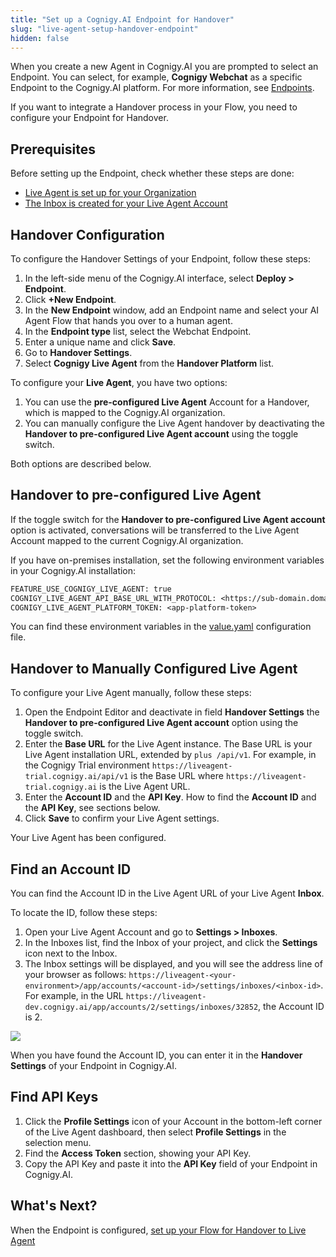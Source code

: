```yaml
---
title: "Set up a Cognigy.AI Endpoint for Handover"
slug: "live-agent-setup-handover-endpoint"
hidden: false
---
```


When you create a new Agent in Cognigy.AI you are prompted to select an Endpoint. You can select, for example, **Cognigy Webchat** as a specific Endpoint to the Cognigy.AI platform. 
For more information, see [Endpoints](https://docs.cognigy.com/ai/endpoints/overview/).

If you want to integrate a Handover process in your Flow, you need to configure your Endpoint for Handover.

## Prerequisites

Before setting up the Endpoint, check whether these steps are done:

- [Live Agent is set up for your Organization](/live-agent/getting-started/live-agent-setup/live-agent-setup-org)
- [The Inbox is created for your Live Agent Account](/live-agent/getting-started/live-agent-setup/live-agent-setup-inbox)

## Handover Configuration

To configure the Handover Settings of your Endpoint, follow these steps:

1. In the left-side menu of the Cognigy.AI interface, select **Deploy > Endpoint**.
2. Click **+New Endpoint**.
3. In the **New Endpoint** window, add an Endpoint name and select your AI Agent Flow that hands you over to a human agent.
4. In the **Endpoint type** list, select the Webchat Endpoint.
5. Enter a unique name and click **Save**.
6. Go to **Handover Settings**. 
7. Select **Cognigy Live Agent** from the **Handover Platform** list.

To configure your **Live Agent**, you have two options: 

1. You can use the **pre-configured Live Agent** Account for a Handover, which is mapped to the Cognigy.AI organization. 
2. You can manually configure the Live Agent handover by deactivating the **Handover to pre-configured Live Agent account** using the toggle switch.

Both options are described below.

## Handover to pre-configured Live Agent

If the toggle switch for the **Handover to pre-configured Live Agent account** option is activated, conversations will be transferred to the Live Agent Account mapped to the current Cognigy.AI organization.

If you have on-premises installation, set the following environment variables in your Cognigy.AI installation:

```txt
FEATURE_USE_COGNIGY_LIVE_AGENT: true
COGNIGY_LIVE_AGENT_API_BASE_URL_WITH_PROTOCOL: <https://sub-domain.domain.com>
COGNIGY_LIVE_AGENT_PLATFORM_TOKEN: <app-platform-token>
```

You can find these environment variables in the [value.yaml](https://github.com/Cognigy/cognigy-ai-helm-chart/blob/main/values.yaml) configuration file.

## Handover to Manually Configured Live Agent

To configure your Live Agent manually, follow these steps:

1. Open the Endpoint Editor and deactivate in field **Handover Settings** the **Handover to pre-configured Live Agent account** option using the toggle switch.
2. Enter the **Base URL** for the Live Agent instance. The Base URL is your Live Agent installation URL, extended by `plus /api/v1`. For example, in the Cognigy Trial environment `https://liveagent-trial.cognigy.ai/api/v1` is the Base URL where `https://liveagent-trial.cognigy.ai` is the Live Agent URL.
3. Enter the **Account ID** and the **API Key**. How to find the **Account ID** and the **API Key**, see sections below.
4. Click **Save** to confirm your Live Agent settings. 

Your Live Agent has been configured. 

## Find an Account ID

You can find the Account ID in the Live Agent URL of your Live Agent **Inbox**.

To locate the ID, follow these steps:

1. Open your Live Agent Account and go to **Settings > Inboxes**. 
2. In the Inboxes list, find the Inbox of your project, and click the **Settings** icon next to the Inbox. 
3. The Inbox settings will be displayed, and you will see the address line of your browser as follows: `https://liveagent-<your-environment>/app/accounts/<account-id>/settings/inboxes/<inbox-id>`. For example, in the URL `https://liveagent-dev.cognigy.ai/app/accounts/2/settings/inboxes/32852`, the Account ID is 2.

<Frame>
    <img class="image-center" src="/_assets/live-agent/getting-started/LA_Inbox_URL.png" style={{ width: 'auto' }}/>
</Frame>

When you have found the Account ID, you can enter it in the **Handover Settings** of your Endpoint in Cognigy.AI.

## Find API Keys

1. Click the **Profile Settings** icon of your Account in the bottom-left corner of the Live Agent dashboard, then select **Profile Settings** in the selection menu.
2. Find the **Access Token** section, showing your API Key. 
3. Copy the API Key and paste it into the **API Key** field of your Endpoint in Cognigy.AI. 

## What's Next?

When the Endpoint is configured, [set up your Flow for Handover to Live Agent](/live-agent/getting-started/live-agent-setup/live-agent-setup-handover-flow)